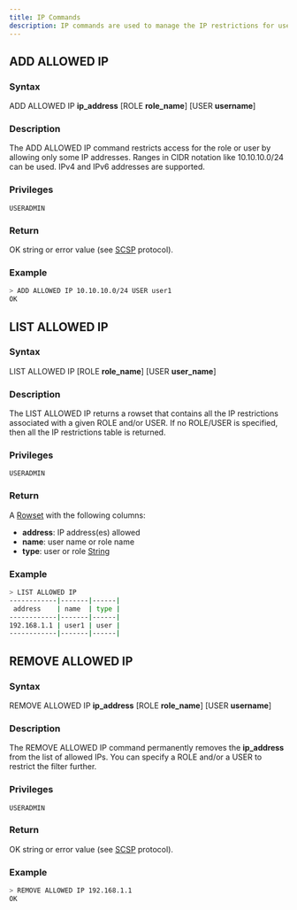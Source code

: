 ```yaml
---
title: IP Commands
description: IP commands are used to manage the IP restrictions for users and roles.
---
```

## ADD ALLOWED IP
### Syntax

ADD ALLOWED IP **ip_address** [ROLE **role_name**] [USER **username**]

### Description

The ADD ALLOWED IP command restricts access for the role or user by allowing only some IP addresses. Ranges in CIDR notation like 10.10.10.0/24 can be used. IPv4 and IPv6 addresses are supported.

### Privileges

```
USERADMIN
```

### Return

OK string or error value (see [SCSP](https://github.com/sqlitecloud/sdk/blob/master/PROTOCOL.md) protocol).

### Example

```bash
> ADD ALLOWED IP 10.10.10.0/24 USER user1
OK
```

## LIST ALLOWED IP

### Syntax

LIST ALLOWED IP [ROLE **role_name**] [USER **user_name**]

### Description

The LIST ALLOWED IP returns a rowset that contains all the IP restrictions associated with a given ROLE and/or USER. If no ROLE/USER is specified, then all the IP restrictions table is returned.

### Privileges

```
USERADMIN
```

### Return

A [Rowset](https://github.com/sqlitecloud/sdk/blob/master/PROTOCOL.md) with the following columns:
* **address**: IP address(es) allowed
* **name**: user name or role name
* **type**: user or role [String](https://github.com/sqlitecloud/sdk/blob/master/PROTOCOL.md)

### Example

```bash
> LIST ALLOWED IP
------------|-------|------|
 address    | name  | type |
------------|-------|------|
192.168.1.1 | user1 | user |
------------|-------|------|

```

## REMOVE ALLOWED IP
### Syntax

REMOVE ALLOWED IP **ip_address** [ROLE **role_name**] [USER **username**]

### Description

The REMOVE ALLOWED IP command permanently removes the **ip_address** from the list of allowed IPs. You can specify a ROLE and/or a USER to restrict the filter further.

### Privileges

```
USERADMIN
```

### Return

OK string or error value (see [SCSP](https://github.com/sqlitecloud/sdk/blob/master/PROTOCOL.md) protocol).

### Example

```bash
> REMOVE ALLOWED IP 192.168.1.1
OK
```
